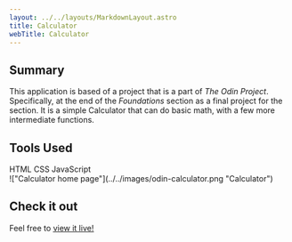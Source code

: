 ```yaml
---
layout: ../../layouts/MarkdownLayout.astro
title: Calculator
webTitle: Calculator
---
```



## Summary

This application is based of a project that is a part of _The Odin Project_.
Specifically, at the end of the _Foundations_ section as a final project for the section.
It is a simple Calculator that can do basic math, with a few more intermediate functions.

## Tools Used

<div class="flex flex-wrap gap-4 max-w-3xl justify-center">
    <SkillTag>HTML</SkillTag>
    <SkillTag>CSS</SkillTag>
    <SkillTag>JavaScript</SkillTag>
</div>

<div class="mt-8">
    !["Calculator home page"](../../images/odin-calculator.png "Calculator")
</div>

<h2 class="text-3xl font-semibold my-8">Check it out</h2>

Feel free to [<u>view it live!</u>](https://brendokht.github.io/odin-calculator/)
